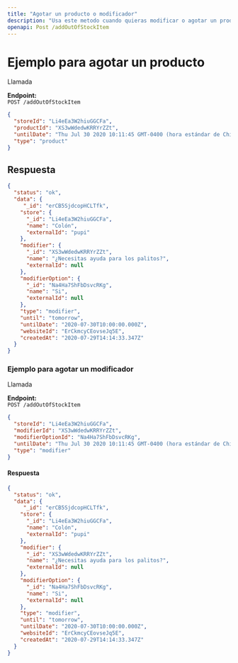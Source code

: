 ```yaml
---
title: "Agotar un producto o modificador"
description: "Usa este metodo cuando quieras modificar o agotar un producto"
openapi: Post /addOutOfStockItem
---
```


# Ejemplo para agotar un producto

Llamada

**Endpoint:**  
`POST /addOutOfStockItem`

```json
{
  "storeId": "Li4eEa3W2hiuGGCFa",
  "productId": "XS3wWdedwKRRYrZZt",
  "untilDate": "Thu Jul 30 2020 10:11:45 GMT-0400 (hora estándar de Chile)",
  "type": "product"
}
```

## Respuesta
```json
{
  "status": "ok",
  "data": {
     "_id": "erCB5SjdcopHCLTfk",
    "store": {
      "_id": "Li4eEa3W2hiuGGCFa",
      "name": "Colón",
      "externalId": "pupi"
    },
    "modifier": {
      "_id": "XS3wWdedwKRRYrZZt",
      "name": "¿Necesitas ayuda para los palitos?",
      "externalId": null
    },
    "modifierOption": {
      "_id": "Na4Ha7ShFbDsvcRKg",
      "name": "Si",
      "externalId": null
    },
    "type": "modifier",
    "until": "tomorrow",
    "untilDate": "2020-07-30T10:00:00.000Z",
    "websiteId": "ErCkmcyCEovseJq5E",
    "createdAt": "2020-07-29T14:14:33.347Z"
  }
}
```

### Ejemplo para agotar un modificador

Llamada

**Endpoint:**  
`POST /addOutOfStockItem`

```json
{
  "storeId": "Li4eEa3W2hiuGGCFa",
  "modifierId": "XS3wWdedwKRRYrZZt",
  "modifierOptionId": "Na4Ha7ShFbDsvcRKg",
  "untilDate": "Thu Jul 30 2020 10:11:45 GMT-0400 (hora estándar de Chile)",
  "type": "modifier"
}
```

#### Respuesta

```json
{
  "status": "ok",
  "data": {
     "_id": "erCB5SjdcopHCLTfk",
    "store": {
      "_id": "Li4eEa3W2hiuGGCFa",
      "name": "Colón",
      "externalId": "pupi"
    },
    "modifier": {
      "_id": "XS3wWdedwKRRYrZZt",
      "name": "¿Necesitas ayuda para los palitos?",
      "externalId": null
    },
    "modifierOption": {
      "_id": "Na4Ha7ShFbDsvcRKg",
      "name": "Si",
      "externalId": null
    },
    "type": "modifier",
    "until": "tomorrow",
    "untilDate": "2020-07-30T10:00:00.000Z",
    "websiteId": "ErCkmcyCEovseJq5E",
    "createdAt": "2020-07-29T14:14:33.347Z"
  }
}
```